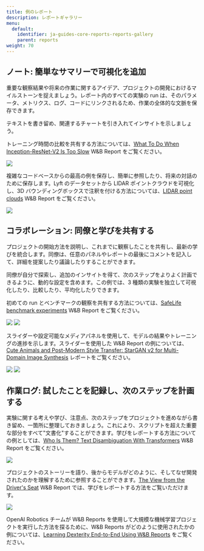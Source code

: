 ---
title: 例のレポート
description: レポートギャラリー
menu:
  default:
    identifier: ja-guides-core-reports-reports-gallery
    parent: reports
weight: 70
---

## ノート: 簡単なサマリーで可視化を追加

重要な観察結果や将来の作業に関するアイデア、プロジェクトの開発におけるマイルストーンを捉えましょう。レポート内のすべての実験の run は、そのパラメータ、メトリクス、ログ、コードにリンクされるため、作業の全体的な文脈を保存できます。

テキストを書き留め、関連するチャートを引き入れてインサイトを示しましょう。

トレーニング時間の比較を共有する方法については、[What To Do When Inception-ResNet-V2 Is Too Slow](https://wandb.ai/stacey/estuary/reports/When-Inception-ResNet-V2-is-too-slow--Vmlldzo3MDcxMA) W&B Report をご覧ください。

<Frame>
    <img src="/images/reports/notes_add_quick_summary.png" max-width="90%"  />
</Frame>

複雑なコードベースからの最高の例を保存し、簡単に参照したり、将来の対話のために保存します。Lyft のデータセットから LIDAR ポイントクラウドを可視化し、3D バウンディングボックスで注釈を付ける方法については、[LIDAR point clouds](https://wandb.ai/stacey/lyft/reports/LIDAR-Point-Clouds-of-Driving-Scenes--Vmlldzo2MzA5Mg) W&B Report をご覧ください。

<Frame>
    <img src="/images/reports/notes_add_quick_summary_save_best_examples.png" max-width="90%"  />
</Frame>

## コラボレーション: 同僚と学びを共有する

プロジェクトの開始方法を説明し、これまでに観察したことを共有し、最新の学びを統合します。同僚は、任意のパネルやレポートの最後にコメントを記入して、詳細を提案したり議論したりすることができます。

同僚が自分で探索し、追加のインサイトを得て、次のステップをよりよく計画できるように、動的な設定を含めます。この例では、3 種類の実験を独立して可視化したり、比較したり、平均化したりできます。

初めての run とベンチマークの観察を共有する方法については、[SafeLife benchmark experiments](https://wandb.ai/stacey/saferlife/reports/SafeLife-Benchmark-Experiments--Vmlldzo0NjE4MzM) W&B Report をご覧ください。

<Frame>
    <img src="/images/reports/intro_collaborate1.png"  />
</Frame>

<Frame>
    <img src="/images/reports/intro_collaborate2.png"  />
</Frame>

スライダーや設定可能なメディアパネルを使用して、モデルの結果やトレーニングの進捗を示します。スライダーを使用した W&B Report の例については、[Cute Animals and Post-Modern Style Transfer: StarGAN v2 for Multi-Domain Image Synthesis](https://wandb.ai/stacey/stargan/reports/Cute-Animals-and-Post-Modern-Style-Transfer-StarGAN-v2-for-Multi-Domain-Image-Synthesis---VmlldzoxNzcwODQ) レポートをご覧ください。

<Frame>
    <img src="/images/reports/intro_collaborate3.png"  />
</Frame>

<Frame>
    <img src="/images/reports/intro_collaborate4.png"  />
</Frame>

## 作業ログ: 試したことを記録し、次のステップを計画する

実験に関する考えや学び、注意点、次のステップをプロジェクトを進めながら書き留め、一箇所に整理しておきましょう。これにより、スクリプトを超えた重要な部分をすべて"文書化"することができます。学びをレポートする方法についての例としては、[Who Is Them? Text Disambiguation With Transformers](https://wandb.ai/stacey/winograd/reports/Who-is-Them-Text-Disambiguation-with-Transformers--VmlldzoxMDU1NTc) W&B Report をご覧ください。

<Frame>
    <img src="/images/reports/intro_work_log_1.png"  />
</Frame>

プロジェクトのストーリーを語り、後からモデルがどのように、そしてなぜ開発されたのかを理解するために参照することができます。[The View from the Driver's Seat](https://wandb.ai/stacey/deep-drive/reports/The-View-from-the-Driver-s-Seat--Vmlldzo1MTg5NQ) W&B Report では、学びをレポートする方法をご覧いただけます。

<Frame>
    <img src="/images/reports/intro_work_log_2.png"  />
</Frame>

OpenAI Robotics チームが W&B Reports を使用して大規模な機械学習プロジェクトを実行した方法を探るために、W&B Reports がどのように使用されたかの例については、[Learning Dexterity End-to-End Using W&B Reports](https://bit.ly/wandb-learning-dexterity) をご覧ください。